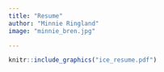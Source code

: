 ```yaml
---
title: "Resume"
author: "Minnie Ringland"
image: "minnie_bren.jpg"

---
```

 
```r

knitr::include_graphics("ice_resume.pdf")
```